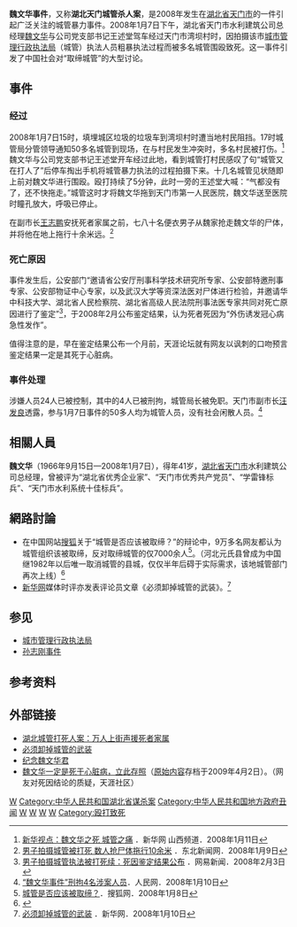 '''魏文华事件'''，又称'''湖北天门城管杀人案'''，是2008年发生在[[湖北省|湖北省]][[天门市|天门市]]的一件引起广泛关注的城管暴力事件。2008年1月7日下午，湖北省天门市水利建筑公司总经理[[魏文华_(经理)|魏文华]]与公司党支部书记王述堂驾车经过天门市湾坝村时，因拍摄该市[[城市管理行政执法局|城市管理行政执法局]]（城管）执法人员粗暴执法过程而被多名城管围殴致死。这一事件引发了中国社会对“取缔城管”的大型讨论。

==事件==
===经过===
2008年1月7日15时，填埋城区垃圾的垃圾车到湾坝村时遭当地村民阻挡。17时城管局分管领导通知50多名城管到现场，在与村民发生冲突时，多名村民被打伤。<ref>[http://www.sx.xinhuanet.com/newscenter/2008-01/11/content_12196265.htm 新华视点：魏文华之死 城管之痛] {{webarchive|url=https://web.archive.org/web/20080504151531/http://www.sx.xinhuanet.com/newscenter/2008-01/11/content_12196265.htm |date=2008-05-04 }}．新华网 山西频道．2008年1月11日</ref> 魏文华与公司党支部书记王述堂开车经过此地，看到城管打村民感叹了句“城管又在打人了”后停车掏出手机将城管暴力执法的过程拍摄下来。十几名城管见状随即上前对魏文华进行围殴。殴打持续了5分钟，此时一旁的王述堂大喊：“气都没有了，还不快拖走。”城管这时才将魏文华拖到天门市第一人民医院，魏文华送至医院时瞳孔放大，呼吸已停止。

在副市长[[王志鹏_(1963年)|王志鹏]]安抚死者家属之前，七八十名便衣男子从魏家抢走魏文华的尸体，并将他在地上拖行十余米远。<ref>[http://news.nen.com.cn/72344626702319616/20080109/2381304_1.shtml 男子拍摄城管被打死 数人抢尸体拖行10余米] {{webarchive|url=https://web.archive.org/web/20080503093657/http://news.nen.com.cn/72344626702319616/20080109/2381304_1.shtml |date=2008-05-03 }}．东北新闻网．2008年1月9日</ref>

===死亡原因===
事件发生后，公安部门“邀请省公安厅刑事科学技术研究所专家、公安部特邀刑事专家、公安部物证中心专家，以及武汉大学等资深法医对尸体进行检验，并邀请华中科技大学、湖北省人民检察院、湖北省高级人民法院刑事法医专家共同对死亡原因进行了鉴定”<ref>[http://news.163.com/08/0203/17/43PV16Q600011229.html 男子拍摄城管执法被打死续：死因鉴定结果公布] {{Wayback|url=http://news.163.com/08/0203/17/43PV16Q600011229.html |date=20080206134344 }}．网易新闻．2008年2月3日</ref>，于2008年2月公布鉴定结果，认为死者死因为“外伤诱发冠心病急性发作”。

值得注意的是，早在鉴定结果公布一个月前，天涯论坛就有网友以讽刺的口吻预言鉴定结果一定是其死于心脏病。

===事件处理===
涉嫌人员24人已被控制，其中的4人已被刑拘，城管局长被免职。天门市副市长[[汪发良|汪发良]]透露，参与1月7日事件的50多人均为城管人员，没有社会闲散人员。<ref>[http://society.people.com.cn/GB/6755544.html “魏文华事件”刑拘4名涉案人员]．人民网．2008年1月10日</ref>

==相關人員==
'''魏文华'''（1966年9月15日—2008年1月7日），得年41岁，[[湖北省|湖北省]][[天门市|天门市]]水利建筑公司总经理，曾被评为“湖北省优秀企业家”、“天门市优秀共产党员”、“学雷锋标兵”、“天门市水利系统十佳标兵”。

==網路討論==
*在中国网站[[搜狐|搜狐]]关于“城管是否应该被取缔？”的辩论中，9万多名网友都认为城管组织该被取缔，反对取缔城管的仅7000余人<ref>[http://comment2.news.sohu.com/254513644/d62647076.html 城管是否应该被取缔？]{{dead link|date=2018年5月 |bot=InternetArchiveBot |fix-attempted=yes }}．搜狐网．2008年1月8日</ref>。（河北元氏县曾成为中国继1982年以后唯一取消城管的县城，仅仅半年后碍于实际需求，该地城管部门再次上线）<ref>{{Cite web|title=河北元氏城管的死与生|url=http://www.voc.com.cn/article/201307/201307272053581728.html}}</ref>
*[[新华网|新华网]]媒体时评亦发表评论员文章《必须卸掉城管的武装》。<ref>[http://news.xinhuanet.com/comments/2008-01/10/content_7397514.htm 必须卸掉城管的武装] {{webarchive|url=https://web.archive.org/web/20081207065455/http://news.xinhuanet.com/comments/2008-01/10/content_7397514.htm |date=2008-12-07 }}．新华网．2008年1月10日</ref>

==参见==
*[[城市管理行政执法局|城市管理行政执法局]]
*[[孙志刚事件|孙志刚事件]]

==参考资料==
<div style="font-size:small" class="references-2column"> 
<references />
</div>

==外部链接==
*[http://news.sohu.com/20080109/n254549182.shtml 湖北城管打死人案：万人上街声援死者家属]
*[https://web.archive.org/web/20081207065455/http://news.xinhuanet.com/comments/2008-01/10/content_7397514.htm 必须卸掉城管的武装]
*[http://www.ezeem.com/Forum/Read.asp?id=1300&no=12635713 纪念魏文华君]{{dead link|date=2018年5月 |bot=InternetArchiveBot |fix-attempted=yes }}
*[https://web.archive.org/web/20090402180141/http://cache.tianya.cn/publicforum/content/free/1/1093880.shtml 魏文华一定是死于心脏病，立此存照]（[http://cache.tianya.cn/publicforum/content/free/1/1093880.shtml 原始内容]存档于2009年4月2日）。（网友对死因结论的质疑，天涯社区）

[[Category:2008年中国命案|W]]
[[Category:中华人民共和国湖北省谋杀案|Category:中华人民共和国湖北省谋杀案]]
[[Category:中华人民共和国地方政府丑闻|Category:中华人民共和国地方政府丑闻]]
[[Category:中华人民共和国人权事件|W]]
[[Category:城管|W]]
[[Category:天门市|W]]
[[Category:2008年1月|W]]
[[Category:殴打致死|Category:殴打致死]]
